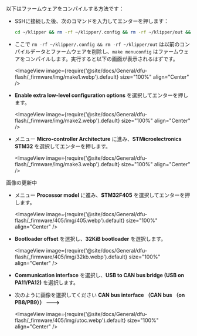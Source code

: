以下はファームウェアをコンパイルする方法です：

* SSHに接続した後、次のコマンドを入力してエンターを押します：

    ```bash
    cd ~/klipper && rm -rf ~/klipper/.config && rm -rf ~/klipper/out && make menuconfig
    ```

* ここで `rm -rf ~/klipper/.config && rm -rf ~/klipper/out` は以前のコンパイルデータとファームウェアを削除し、`make menuconfig` はファームウェアをコンパイルします。実行すると以下の画面が表示されるはずです。

    <ImageView image={require('@site/docs/General/dfu-flash/_firmware/img/make1.webp').default} size="100%" align="Center" />

* **Enable extra low-level configuration options** を選択してエンターを押します。

    <ImageView image={require('@site/docs/General/dfu-flash/_firmware/img/make2.webp').default} size="100%" align="Center" />

* メニュー **Micro-controller Architecture** に進み、**STMicroelectronics STM32** を選択してエンターを押します。

    <ImageView image={require('@site/docs/General/dfu-flash/_firmware/img/make3.webp').default} size="100%" align="Center" />

画像の更新中

* メニュー **Processor model** に進み、**STM32F405** を選択してエンターを押します。

    <ImageView image={require('@site/docs/General/dfu-flash/_firmware/405/img/405.webp').default} size="100%" align="Center" />

* **Bootloader offset** を選択し、**32KiB bootloader** を選択します。

    <ImageView image={require('@site/docs/General/dfu-flash/_firmware/405/img/32kb.webp').default} size="100%" align="Center" />

* **Communication interface** を選択し、**USB to CAN bus bridge (USB on PA11/PA12)** を選択します。
* 次のように画像を選択してください **CAN bus  interface （CAN bus （on PB8/PB9）） --->**

    <ImageView image={require('@site/docs/General/dfu-flash/_firmware/405/img/utoc.webp').default} size="100%" align="Center" />
